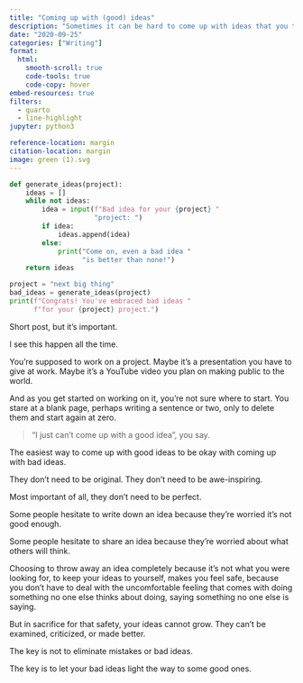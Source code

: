 ```yaml
---
title: "Coming up with (good) ideas"
description: "Sometimes it can be hard to come up with ideas that you think are good. But the point of coming up with ideas is about more than just  coming up with good ones."
date: "2020-09-25"
categories: ["Writing"]
format:
  html:
    smooth-scroll: true
    code-tools: true
    code-copy: hover
embed-resources: true
filters:
  - quarto
  - line-highlight
jupyter: python3

reference-location: margin
citation-location: margin
image: green (1).svg
---
```


::: {.column-margin}

```python
def generate_ideas(project):
    ideas = []
    while not ideas:
        idea = input(f"Bad idea for your {project} "
                     "project: ")
        if idea:
            ideas.append(idea)
        else:
            print("Come on, even a bad idea "
                  "is better than none!")
    return ideas

project = "next big thing"
bad_ideas = generate_ideas(project)
print(f"Congrats! You've embraced bad ideas "
      f"for your {project} project.")
```
:::

Short post, but it's important.

I see this happen all the time.

You’re supposed to work on a project. Maybe it's a presentation you have to give at work. Maybe it's a YouTube video you plan on making public to the world.

And as you get started on working on it, you’re not sure where to start. You stare at a blank page, perhaps writing a sentence or two, only to delete them and start again at zero.

> “I just can't come up with a good idea”, you say.

The easiest way to come up with good ideas to be okay with coming up with bad ideas.

They don't need to be original. They don't need to be awe-inspiring.

Most important of all, they don't need to be perfect.

Some people hesitate to write down an idea because they’re worried it’s not good enough.

Some people hesitate to share an idea because they’re worried about what others will think.

Choosing to throw away an idea completely because it's not what you were looking for, to keep your ideas to yourself, makes you feel safe, because you don't have to deal with the uncomfortable feeling that comes with doing something no one else thinks about doing, saying something no one else is saying.

But in sacrifice for that safety, your ideas cannot grow. They can't be examined, criticized, or made better.

The key is not to eliminate mistakes or bad ideas.

The key is to let your bad ideas light the way to some good ones.
